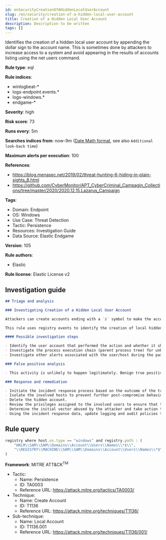 ```yaml
---
id: enSecurityCreationOfAHiddenLocalUserAccount
slug: /en/security/creation-of-a-hidden-local-user-account
title: Creation of a Hidden Local User Account
description: Description to be written
tags: []
---
```


<div id="creation-of-a-hidden-local-user-account"></div>

Identifies the creation of a hidden local user account by appending the dollar sign to the account name. This is sometimes done by attackers to increase access to a system and avoid appearing in the results of accounts listing using the net users command.

**Rule type**: eql

**Rule indices**: 

* winlogbeat-*
* logs-endpoint.events.*
* logs-windows.*
* endgame-*

**Severity**: high

**Risk score**: 73

**Runs every**: 5m

**Searches indices from**: now-9m ([Date Math format](((ref))/common-options.html#date-math), see also <DocLink id="enSecurityRulesUiCreate" section="set-the-rules-schedule">`Additional look-back time`</DocLink>)

**Maximum alerts per execution**: 100

**References**: 

* https://blog.menasec.net/2019/02/threat-hunting-6-hiding-in-plain-sights_8.html
* https://github.com/CyberMonitor/APT_CyberCriminal_Campagin_Collections/tree/master/2020/2020.12.15.Lazarus_Campaign

**Tags**: 

* Domain: Endpoint
* OS: Windows
* Use Case: Threat Detection
* Tactic: Persistence
* Resources: Investigation Guide
* Data Source: Elastic Endgame

**Version**: 105

**Rule authors**: 

* Elastic

**Rule license**: Elastic License v2

## Investigation guide

```markdown
## Triage and analysis

### Investigating Creation of a Hidden Local User Account

Attackers can create accounts ending with a `$` symbol to make the account hidden to user enumeration utilities and bypass detections that identify computer accounts by this pattern to apply filters.

This rule uses registry events to identify the creation of local hidden accounts.

#### Possible investigation steps

- Identify the user account that performed the action and whether it should perform this kind of action.
- Investigate the process execution chain (parent process tree) for unknown processes. Examine their executable files for prevalence, whether they are located in expected locations, and if they are signed with valid digital signatures.
- Investigate other alerts associated with the user/host during the past 48 hours.

### False positive analysis

- This activity is unlikely to happen legitimately. Benign true positive (B-TPs) can be added as exceptions if necessary.

### Response and remediation

- Initiate the incident response process based on the outcome of the triage.
- Isolate the involved hosts to prevent further post-compromise behavior.
- Delete the hidden account.
- Review the privileges assigned to the involved users to ensure that the least privilege principle is being followed.
- Determine the initial vector abused by the attacker and take action to prevent reinfection through the same vector.
- Using the incident response data, update logging and audit policies to improve the mean time to detect (MTTD) and the mean time to respond (MTTR).
```

## Rule query

```js
registry where host.os.type == "windows" and registry.path : (
    "HKLM\\SAM\\SAM\\Domains\\Account\\Users\\Names\\*$\\",
    "\\REGISTRY\\MACHINE\\SAM\\SAM\\Domains\\Account\\Users\\Names\\*$\\"
)

```

**Framework**: MITRE ATT&CK<sup>TM</sup>

* Tactic:
    * Name: Persistence
    * ID: TA0003
    * Reference URL: https://attack.mitre.org/tactics/TA0003/
* Technique:
    * Name: Create Account
    * ID: T1136
    * Reference URL: https://attack.mitre.org/techniques/T1136/
* Sub-technique:
    * Name: Local Account
    * ID: T1136.001
    * Reference URL: https://attack.mitre.org/techniques/T1136/001/

